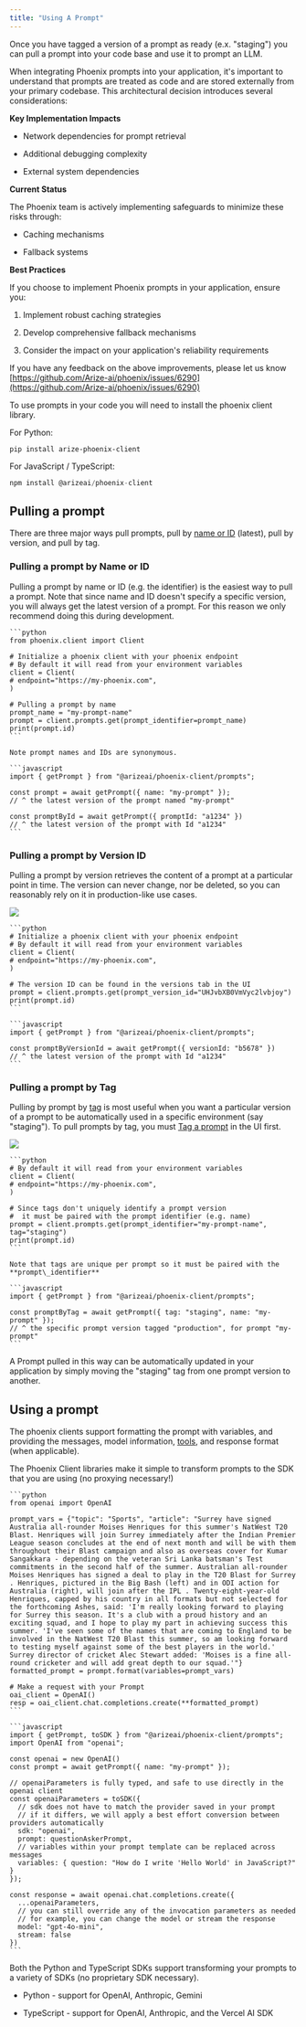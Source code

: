 ```yaml
---
title: "Using A Prompt"
---
```


Once you have tagged a version of a prompt as ready (e.x. "staging") you can pull a prompt into your code base and use it to prompt an LLM.

<Accordion title="ℹ️ A caution about using prompts inside your application code">
When integrating Phoenix prompts into your application, it's important to understand that prompts are treated as code and are stored externally from your primary codebase. This architectural decision introduces several considerations:

**Key Implementation Impacts**

* Network dependencies for prompt retrieval

* Additional debugging complexity

* External system dependencies

**Current Status**

The Phoenix team is actively implementing safeguards to minimize these risks through:

* Caching mechanisms

* Fallback systems

**Best Practices**

If you choose to implement Phoenix prompts in your application, ensure you:

1. Implement robust caching strategies

2. Develop comprehensive fallback mechanisms

3. Consider the impact on your application's reliability requirements

If you have any feedback on the above improvements, please let us know [https://github.com/Arize-ai/phoenix/issues/6290](https://github.com/Arize-ai/phoenix/issues/6290)

</Accordion>

To use prompts in your code you will need to install the phoenix client library.

For Python:

```
pip install arize-phoenix-client
```

For JavaScript / TypeScript:

```javascript
npm install @arizeai/phoenix-client
```

## Pulling a prompt

There are three major ways pull prompts, pull by [name or ID](/phoenix/prompt-engineering/how-to-prompts/using-a-prompt#pulling-a-prompt-by-name-or-id) (latest), pull by version, and pull by tag.

### Pulling a prompt by Name or ID

Pulling a prompt by name or ID (e.g. the identifier) is the easiest way to pull a prompt. Note that since name and ID doesn't specify a specific version, you will always get the latest version of a prompt. For this reason we only recommend doing this during development.

<Tabs>

  <Tab title="Python">

    ```python
    from phoenix.client import Client

    # Initialize a phoenix client with your phoenix endpoint
    # By default it will read from your environment variables
    client = Client(
    # endpoint="https://my-phoenix.com",
    )

    # Pulling a prompt by name
    prompt_name = "my-prompt-name"
    prompt = client.prompts.get(prompt_identifier=prompt_name)
    print(prompt.id)
    ```

    Note prompt names and IDs are synonymous.

  </Tab> 

  <Tab title ="TypeScript">

    ```javascript
    import { getPrompt } from "@arizeai/phoenix-client/prompts";

    const prompt = await getPrompt({ name: "my-prompt" });
    // ^ the latest version of the prompt named "my-prompt"

    const promptById = await getPrompt({ promptId: "a1234" })
    // ^ the latest version of the prompt with Id "a1234"
    ```

  </Tab>

</Tabs>

### Pulling a prompt by Version ID

Pulling a prompt by version retrieves the content of a prompt at a particular point in time. The version can never change, nor be deleted, so you can reasonably rely on it in production-like use cases.

<Frame caption="The ID of a specific prompt version can be found in the prompt history.">
  <img src="/images/6c02bb6f-image.jpeg" />
</Frame>

<Tabs>

  <Tab title="Python">

    ```python
    # Initialize a phoenix client with your phoenix endpoint
    # By default it will read from your environment variables
    client = Client(
    # endpoint="https://my-phoenix.com",
    )

    # The version ID can be found in the versions tab in the UI
    prompt = client.prompts.get(prompt_version_id="UHJvbXB0VmVyc2lvbjoy")
    print(prompt.id)
    ```

  </Tab> 

  <Tab title ="TypeScript">

    ```javascript
    import { getPrompt } from "@arizeai/phoenix-client/prompts";

    const promptByVersionId = await getPrompt({ versionId: "b5678" })
    // ^ the latest version of the prompt with Id "a1234"
    ```

  </Tab>

</Tabs>

### Pulling a prompt by Tag

Pulling by prompt by [tag](/phoenix/learn/prompt-engineering/prompts-concepts#prompt-version-tag) is most useful when you want a particular version of a prompt to be automatically used in a specific environment (say "staging"). To pull prompts by tag, you must [Tag a prompt](/phoenix/prompt-engineering/how-to-prompts/tag-a-prompt) in the UI first.

<Frame caption="You can control the prompt version tags in the UI.">
  <img src="/images/d216c9ac-image.jpeg" />
</Frame>


<Tabs>

  <Tab title="Python">

    ```python
    # By default it will read from your environment variables
    client = Client(
    # endpoint="https://my-phoenix.com",
    )

    # Since tags don't uniquely identify a prompt version
    #  it must be paired with the prompt identifier (e.g. name)
    prompt = client.prompts.get(prompt_identifier="my-prompt-name", tag="staging")
    print(prompt.id)
    ```

    Note that tags are unique per prompt so it must be paired with the **prompt\_identifier**

  </Tab> 

  <Tab title ="TypeScript">

    ```javascript
    import { getPrompt } from "@arizeai/phoenix-client/prompts";

    const promptByTag = await getPrompt({ tag: "staging", name: "my-prompt" });
    // ^ the specific prompt version tagged "production", for prompt "my-prompt"
    ```

  </Tab>

</Tabs>

A Prompt pulled in this way can be automatically updated in your application by simply moving the "staging" tag from one prompt version to another.

## Using a prompt

The phoenix clients support formatting the prompt with variables, and providing the messages, model information, [tools](/phoenix/learn/prompt-engineering/prompts-concepts#tools), and response format (when applicable).

The Phoenix Client libraries make it simple to transform prompts to the SDK that you are using (no proxying necessary!)

<Tabs>

  <Tab title="Python">

    ```python
    from openai import OpenAI

    prompt_vars = {"topic": "Sports", "article": "Surrey have signed Australia all-rounder Moises Henriques for this summer's NatWest T20 Blast. Henriques will join Surrey immediately after the Indian Premier League season concludes at the end of next month and will be with them throughout their Blast campaign and also as overseas cover for Kumar Sangakkara - depending on the veteran Sri Lanka batsman's Test commitments in the second half of the summer. Australian all-rounder Moises Henriques has signed a deal to play in the T20 Blast for Surrey . Henriques, pictured in the Big Bash (left) and in ODI action for Australia (right), will join after the IPL . Twenty-eight-year-old Henriques, capped by his country in all formats but not selected for the forthcoming Ashes, said: 'I'm really looking forward to playing for Surrey this season. It's a club with a proud history and an exciting squad, and I hope to play my part in achieving success this summer. 'I've seen some of the names that are coming to England to be involved in the NatWest T20 Blast this summer, so am looking forward to testing myself against some of the best players in the world.' Surrey director of cricket Alec Stewart added: 'Moises is a fine all-round cricketer and will add great depth to our squad.'"}
    formatted_prompt = prompt.format(variables=prompt_vars)

    # Make a request with your Prompt
    oai_client = OpenAI()
    resp = oai_client.chat.completions.create(**formatted_prompt)
    ```

  </Tab> 

  <Tab title ="TypeScript">

    ```javascript
    import { getPrompt, toSDK } from "@arizeai/phoenix-client/prompts";
    import OpenAI from "openai";

    const openai = new OpenAI()
    const prompt = await getPrompt({ name: "my-prompt" });

    // openaiParameters is fully typed, and safe to use directly in the openai client
    const openaiParameters = toSDK({
      // sdk does not have to match the provider saved in your prompt
      // if it differs, we will apply a best effort conversion between providers automatically
      sdk: "openai",
      prompt: questionAskerPrompt,
      // variables within your prompt template can be replaced across messages
      variables: { question: "How do I write 'Hello World' in JavaScript?" }
    });

    const response = await openai.chat.completions.create({
      ...openaiParameters,
      // you can still override any of the invocation parameters as needed
      // for example, you can change the model or stream the response
      model: "gpt-4o-mini",
      stream: false
    })
    ```

  </Tab>

</Tabs>

Both the Python and TypeScript SDKs support transforming your prompts to a variety of SDKs (no proprietary SDK necessary).

* Python - support for OpenAI, Anthropic, Gemini

* TypeScript - support for OpenAI, Anthropic, and the Vercel AI SDK


